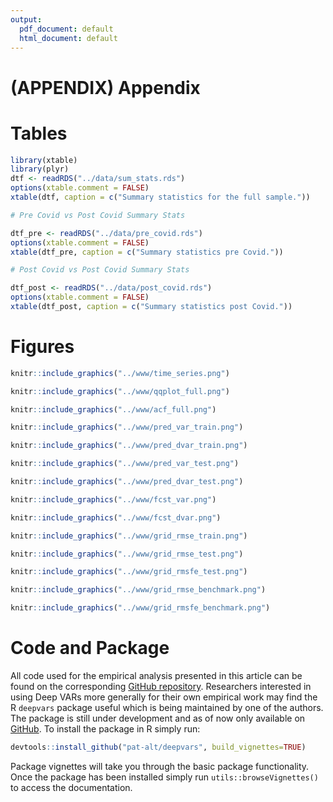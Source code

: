 ```yaml
---
output:
  pdf_document: default
  html_document: default
---
```

# (APPENDIX) Appendix {-}

# Tables {#tables}

```r
library(xtable)
library(plyr)
dtf <- readRDS("../data/sum_stats.rds")
options(xtable.comment = FALSE)
xtable(dtf, caption = c("Summary statistics for the full sample."))

```

```r
# Pre Covid vs Post Covid Summary Stats

dtf_pre <- readRDS("../data/pre_covid.rds")
options(xtable.comment = FALSE)
xtable(dtf_pre, caption = c("Summary statistics pre Covid."))

```

```r
# Post Covid vs Post Covid Summary Stats

dtf_post <- readRDS("../data/post_covid.rds")
options(xtable.comment = FALSE)
xtable(dtf_post, caption = c("Summary statistics post Covid."))

```

\FloatBarrier
\pagebreak

# Figures {#figures}

```r
knitr::include_graphics("../www/time_series.png")
```

```r
knitr::include_graphics("../www/qqplot_full.png")
```

```r
knitr::include_graphics("../www/acf_full.png")
```

```r
knitr::include_graphics("../www/pred_var_train.png")
```

```r
knitr::include_graphics("../www/pred_dvar_train.png")
```

```r
knitr::include_graphics("../www/pred_var_test.png")
```

```r
knitr::include_graphics("../www/pred_dvar_test.png")
```

```r
knitr::include_graphics("../www/fcst_var.png")
```

```r
knitr::include_graphics("../www/fcst_dvar.png")
```

```r
knitr::include_graphics("../www/grid_rmse_train.png")
```

```r
knitr::include_graphics("../www/grid_rmse_test.png")
```

```r
knitr::include_graphics("../www/grid_rmsfe_test.png")
```

```r
knitr::include_graphics("../www/grid_rmse_benchmark.png")
```

```r
knitr::include_graphics("../www/grid_rmsfe_benchmark.png")
```

\FloatBarrier
\pagebreak

# Code and Package {#code}

All code used for the empirical analysis presented in this article can be found on the corresponding [GitHub repository](https://github.com/pat-alt/deepvarsMacro). Researchers interested in using Deep VARs more generally for their own empirical work may find the R `deepvars` package useful which is being maintained by one of the authors. The package is still under development and as of now only available on [GitHub](https://github.com/pat-alt/deepvars). To install the package in R simply run:

```r
devtools::install_github("pat-alt/deepvars", build_vignettes=TRUE)
```

Package vignettes will take you through the basic package functionality. Once the package has been installed simply run `utils::browseVignettes()` to access the documentation.

